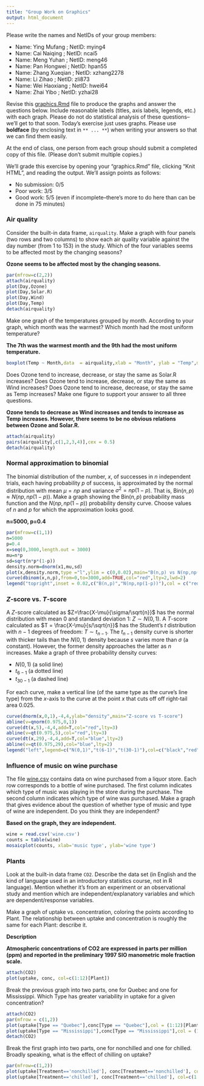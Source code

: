 ```yaml
---
title: "Group Work on Graphics"
output: html_document
---
```


Please write the names and NetIDs of your group members:

* Name: Ying Mufang ; NetID: mying4
* Name: Cai Naiqing ; NetID: ncai5
* Name: Meng Yuhan ; NetID: meng46
* Name: Pan Hongwei ; NetID: hpan55
* Name: Zhang Xueqian ; NetID: xzhang2278
* Name: Li Zihao ; NetID: zli873
* Name: Wei Haoxiang ; NetID: hwei64
* Name: Zhai Yibo ; NetID: yzhai28

Revise this [graphics.Rmd](graphics.Rmd) file to produce the graphs and answer the questions below. Include reasonable labels (titles, axis labels, legends, etc.) with each graph. Please do not do statistical analysis of these questions--we'll get to that soon. Today's exercise just uses graphs. Please use **boldface** (by enclosing text in `** ... **`) when writing your answers so that we can find them easily.

At the end of class, one person from each group should submit a completed copy of this file. (Please don't submit multiple copies.)

We'll grade this exercise by opening your "graphics.Rmd" file, clicking "Knit HTML", and reading the output. We'll assign points as follows:

* No submission: 0/5
* Poor work: 3/5
* Good work: 5/5 (even if incomplete--there's more to do here than can be done in 75 minutes)

### Air quality
Consider the built-in data frame, `airquality`. Make a graph with four panels (two rows and two columns) to show each air quality variable against the day number (from 1 to 153) in the study. Which of the four variables seems to be affected most by the changing seasons? 

**Ozone seems to be affected most by the changing seasons.**

```r
par(mfrow=c(2,2))
attach(airquality)
plot(Day,Ozone)
plot(Day,Solar.R)
plot(Day,Wind)
plot(Day,Temp)
detach(airquality)
```

Make one graph of the temperatures grouped by month. According to your graph, which month was the warmest? Which month had the most uniform temperature?

**The 7th was the warmest month and the 9th had the most uniform temperature.**

```r
boxplot(Temp ~ Month,data  = airquality,xlab = "Month", ylab = "Temp",main = "Temp vs Month")
```

Does Ozone tend to increase, decrease, or stay the same as Solar.R increases? Does Ozone tend to increase, decrease, or stay the same as Wind increases? Does Ozone tend to increase, decrease, or stay the same as Temp increases? Make one figure to support your answer to all three questions.

**Ozone tends to decrease as Wind increases and tends to increase as Temp increases. However, there seems to be no obvious relations between Ozone and Solar.R.**

```r
attach(airquality)
pairs(airquality[,c(1,2,3,4)],cex = 0.5)
detach(airquality)
```

### Normal approximation to binomial
The binomial distribution of the number, $x$, of successes in $n$ independent trials, each having probability $p$ of success, is approximated by the normal distribution with mean $\mu=np$ and variance $\sigma^2=np(1-p)$. That is, Bin$(n,p) \approx N(np, np(1-p))$. Make a graph showing the Bin$(n,p)$ probability mass function and the $N(np, np(1-p))$ probability density curve. Choose values of $n$ and $p$ for which the approximation looks good.

**n=5000, p=0.4**

```r
par(mfrow=c(1,1))
n=5000
p=0.4
x=seq(0,3000,length.out = 3000)
mu=n*p
sd=sqrt(n*p*(1-p))
density.norm=dnorm(x1,mu,sd)
plot(x,density.norm,type ="l",ylim = c(0,0.02),main="B(n,p) vs N(np,np(1-p))",xlab ="quantile",ylab="density",lty=1,lwd=2,sub="n=5000,p=0.4")
curve(dbinom(x,n,p),from=0,to=3000,add=TRUE,col="red",lty=2,lwd=2)
legend("topright",inset = 0.02,c("B(n,p)","N(np,np(1-p))"),col = c("red","black"),lty = c(2,1),lwd=c(2,2))
```

### $Z$-score vs. $T$-score
A $Z$-score calculated as $Z=\frac{X-\mu}{\sigma/\sqrt{n}}$ has the normal distribution with mean 0 and standard deviation 1: $Z \sim N(0,1)$.
A $T$-score calculated as $T = \frac{X-\mu}{s/\sqrt{n}}$ has the Student's $t$ distribution with $n-1$ degrees of freedom: $T \sim t_{n-1}$. The $t_{n-1}$ density curve is shorter with thicker tails than the $N(0, 1)$ density because $s$ varies more than $\sigma$ (a constant). However, the former density approaches the latter as $n$ increases. Make a graph of three probability density curves:

* $N(0,1)$ (a solid line)
* $t_{6-1}$ (a dotted line)
* $t_{30-1}$ (a dashed line)

For each curve, make a vertical line (of the same type as the curve's line type) from the $x$-axis to the curve at the point $x$ that cuts off off right-tail area 0.025.

```r
curve(dnorm(x,0,1),-4,4,ylab="density",main="Z-score vs T-score")
abline(v=qnorm(0.975,0,1))
curve(dt(x,5),-4,4,add=T,col="red",lty=3)
abline(v=qt(0.975,5),col="red",lty=3)
curve(dt(x,29),-4,4,add=T,col="blue",lty=2)
abline(v=qt(0.975,29),col="blue",lty=2)
legend("left",legend=c("N(0,1)","t(6-1)","t(30-1)"),col=c("black","red","blue"),lty=c(1,3,2))
```

### Influence of music on wine purchase
The file [wine.csv](http://www.stat.wisc.edu/~jgillett/327-1/graphics/wine.csv) contains data on wine purchased from a liquor store. Each row corresponds to a bottle of wine purchased. The first column indicates which type of music was playing in the store during the purchase. The second column indicates which type of wine was purchased. Make a graph that gives evidence about the question of whether type of music and type of wine are independent. Do you think they are independent?

**Based on the graph, they are independent.**

```r
wine = read.csv('wine.csv')
counts = table(wine)
mosaicplot(counts, xlab='music type', ylab='wine type')
```

### Plants
Look at the built-in data frame `CO2`. Describe the data set (in English and the kind of language used in an introductory statistics course, not in R language). Mention whether it's from an experiment or an observational study and mention which are independent/explanatory variables and which are dependent/response variables.

Make a graph of uptake vs. concentration, coloring the points according to Plant. The relationship between uptake and concentration is roughly the same for each Plant: describe it.

**Description**

**Atmospheric concentrations of CO2 are expressed in parts per million (ppm) and reported in the preliminary 1997 SIO manometric mole fraction scale.**

```r
attach(CO2)
plot(uptake, conc, col=c(1:12)[Plant])
```

Break the previous graph into two parts, one for Quebec and one for Mississippi. Which Type has greater variability in uptake for a given concentration?

```r
attach(CO2)
par(mfrow = c(1,2))
plot(uptake[Type == "Quebec"],conc[Type == "Quebec"],col = (1:12)[Plant],cex = 0.8)
plot(uptake[Type == "Mississippi"],conc[Type == "Mississippi"],col = (1:12)[Plant],cex = 0.8)
detach(CO2)
```

Break the first graph into two parts, one for nonchilled and one for chilled. Broadly speaking, what is the effect of chilling on uptake?

```r
par(mfrow=c(1,2))
plot(uptake[Treatment=='nonchilled'], conc[Treatment=='nonchilled'], col=c(1:12)[Plant], xlab='uptake', ylab='concentration', main = 'nonchilled')
plot(uptake[Treatment=='chilled'], conc[Treatment=='chilled'], col=c(1:12)[Plant], xlab='uptake', ylab='concentration', main = 'chilled')
```
